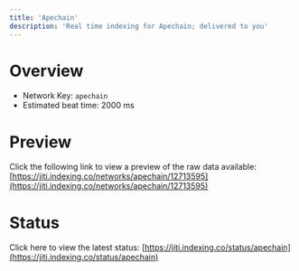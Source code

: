 ```yaml
---
title: 'Apechain'
description: 'Real time indexing for Apechain; delivered to you'
---
```


# Overview
- Network Key: `apechain`
- Estimated beat time: 2000 ms

# Preview
Click the following link to view a preview of the raw data available: [https://jiti.indexing.co/networks/apechain/12713595](https://jiti.indexing.co/networks/apechain/12713595)

# Status
Click here to view the latest status: [https://jiti.indexing.co/status/apechain](https://jiti.indexing.co/status/apechain)
